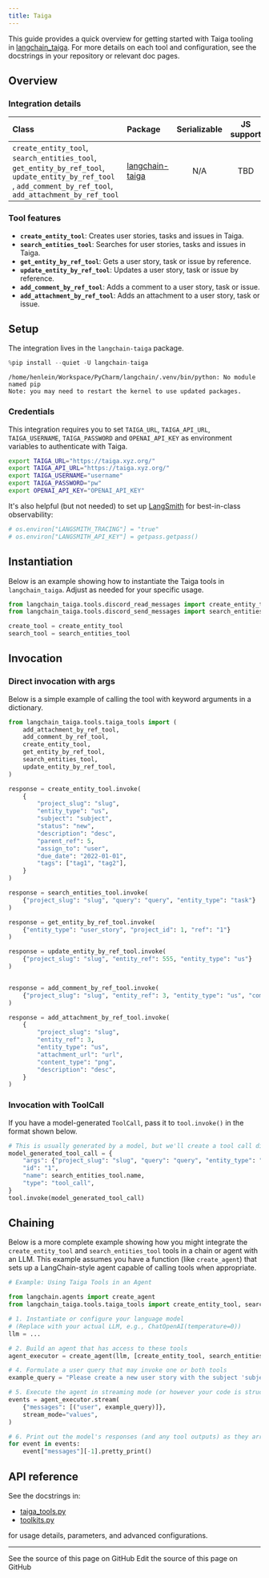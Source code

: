 ```yaml
---
title: Taiga
---
```


This guide provides a quick overview for getting started with Taiga tooling in [langchain_taiga](https://github.com/Shikenso-Analytics/langchain-taiga/blob/main/docs/tools.ipynb). For more details on each tool and configuration, see the docstrings in your repository or relevant doc pages.

## Overview

### Integration details

| Class                                                                                                | Package                                                                    | Serializable | JS support |                                        Version                                        |
|:-----------------------------------------------------------------------------------------------------|:---------------------------------------------------------------------------| :---:        |:------------------------------------------------------------------------------:|:--------------------------------------------------------------------------------------------:|
| `create_entity_tool`, `search_entities_tool`, `get_entity_by_ref_tool`, `update_entity_by_ref_tool` , `add_comment_by_ref_tool`, `add_attachment_by_ref_tool` | [langchain-taiga](https://github.com/Shikenso-Analytics/langchain-taiga)   | N/A          |                                      TBD                                       | ![PyPI - Version](https://img.shields.io/pypi/v/langchain-taiga?style=flat-square&label=%20) |

### Tool features

- **`create_entity_tool`**: Creates user stories, tasks and issues in Taiga.
- **`search_entities_tool`**: Searches for user stories, tasks and issues in Taiga.
- **`get_entity_by_ref_tool`**: Gets a user story, task or issue by reference.
- **`update_entity_by_ref_tool`**: Updates a user story, task or issue by reference.
- **`add_comment_by_ref_tool`**: Adds a comment to a user story, task or issue.
- **`add_attachment_by_ref_tool`**: Adds an attachment to a user story, task or issue.

## Setup

The integration lives in the `langchain-taiga` package.

```python
%pip install --quiet -U langchain-taiga
```

```output
/home/henlein/Workspace/PyCharm/langchain/.venv/bin/python: No module named pip
Note: you may need to restart the kernel to use updated packages.
```

### Credentials

This integration requires you to set `TAIGA_URL`, `TAIGA_API_URL`, `TAIGA_USERNAME`, `TAIGA_PASSWORD` and `OPENAI_API_KEY` as environment variables to authenticate with Taiga.

```bash
export TAIGA_URL="https://taiga.xyz.org/"
export TAIGA_API_URL="https://taiga.xyz.org/"
export TAIGA_USERNAME="username"
export TAIGA_PASSWORD="pw"
export OPENAI_API_KEY="OPENAI_API_KEY"
```

It's also helpful (but not needed) to set up [LangSmith](https://smith.langchain.com/) for best-in-class observability:

```python
# os.environ["LANGSMITH_TRACING"] = "true"
# os.environ["LANGSMITH_API_KEY"] = getpass.getpass()
```

## Instantiation

Below is an example showing how to instantiate the Taiga tools in `langchain_taiga`. Adjust as needed for your specific usage.

```python
from langchain_taiga.tools.discord_read_messages import create_entity_tool
from langchain_taiga.tools.discord_send_messages import search_entities_tool

create_tool = create_entity_tool
search_tool = search_entities_tool
```

## Invocation

### Direct invocation with args

Below is a simple example of calling the tool with keyword arguments in a dictionary.

```python
from langchain_taiga.tools.taiga_tools import (
    add_attachment_by_ref_tool,
    add_comment_by_ref_tool,
    create_entity_tool,
    get_entity_by_ref_tool,
    search_entities_tool,
    update_entity_by_ref_tool,
)

response = create_entity_tool.invoke(
    {
        "project_slug": "slug",
        "entity_type": "us",
        "subject": "subject",
        "status": "new",
        "description": "desc",
        "parent_ref": 5,
        "assign_to": "user",
        "due_date": "2022-01-01",
        "tags": ["tag1", "tag2"],
    }
)

response = search_entities_tool.invoke(
    {"project_slug": "slug", "query": "query", "entity_type": "task"}
)

response = get_entity_by_ref_tool.invoke(
    {"entity_type": "user_story", "project_id": 1, "ref": "1"}
)

response = update_entity_by_ref_tool.invoke(
    {"project_slug": "slug", "entity_ref": 555, "entity_type": "us"}
)


response = add_comment_by_ref_tool.invoke(
    {"project_slug": "slug", "entity_ref": 3, "entity_type": "us", "comment": "new"}
)

response = add_attachment_by_ref_tool.invoke(
    {
        "project_slug": "slug",
        "entity_ref": 3,
        "entity_type": "us",
        "attachment_url": "url",
        "content_type": "png",
        "description": "desc",
    }
)
```

### Invocation with ToolCall

If you have a model-generated `ToolCall`, pass it to `tool.invoke()` in the format shown below.

```python
# This is usually generated by a model, but we'll create a tool call directly for demo purposes.
model_generated_tool_call = {
    "args": {"project_slug": "slug", "query": "query", "entity_type": "task"},
    "id": "1",
    "name": search_entities_tool.name,
    "type": "tool_call",
}
tool.invoke(model_generated_tool_call)
```

## Chaining

Below is a more complete example showing how you might integrate the `create_entity_tool` and `search_entities_tool` tools in a chain or agent with an LLM. This example assumes you have a function (like `create_agent`) that sets up a LangChain-style agent capable of calling tools when appropriate.

```python
# Example: Using Taiga Tools in an Agent

from langchain.agents import create_agent
from langchain_taiga.tools.taiga_tools import create_entity_tool, search_entities_tool

# 1. Instantiate or configure your language model
# (Replace with your actual LLM, e.g., ChatOpenAI(temperature=0))
llm = ...

# 2. Build an agent that has access to these tools
agent_executor = create_agent(llm, [create_entity_tool, search_entities_tool])

# 4. Formulate a user query that may invoke one or both tools
example_query = "Please create a new user story with the subject 'subject' in slug project: 'slug'"

# 5. Execute the agent in streaming mode (or however your code is structured)
events = agent_executor.stream(
    {"messages": [("user", example_query)]},
    stream_mode="values",
)

# 6. Print out the model's responses (and any tool outputs) as they arrive
for event in events:
    event["messages"][-1].pretty_print()
```

## API reference

See the docstrings in:

- [taiga_tools.py](https://github.com/Shikenso-Analytics/langchain-taiga/blob/main/langchain_taiga/tools/taiga_tools.py)
- [toolkits.py](https://github.com/Shikenso-Analytics/langchain-taiga/blob/main/langchain_taiga/toolkits.py)

for usage details, parameters, and advanced configurations.

---

<CardGroup cols={2}>
  <Card title="View Source" icon="eye" href="https://github.com/langchain-ai/docs/blob/main/src/oss/python/integrations/tools/taiga.mdx">
    See the source of this page on GitHub
  </Card>
  <Card title="Edit Source" icon="pen-to-square" href="https://github.com/langchain-ai/docs/edit/main/src/oss/python/integrations/tools/taiga.mdx">
    Edit the source of this page on GitHub
  </Card>
</CardGroup>
